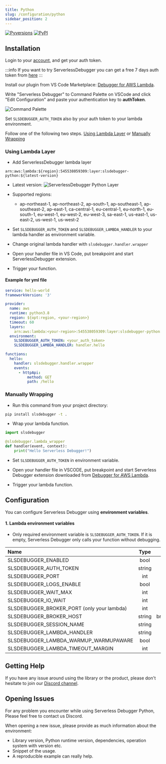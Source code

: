 ```yaml
---
title: Python
slug: /configuration/python
sidebar_position: 2
---
```


[![Pyversions](https://img.shields.io/pypi/pyversions/slsdebugger.svg?style=flat)](https://pypi.org/project/slsdebugger/)
[![PyPI](https://img.shields.io/pypi/v/slsdebugger.svg)](https://pypi.org/project/slsdebugger/)
  
## Installation


<Container>
  <Step step="1" stepHeader="Get auth token">

Login to your [account](https://app.serverlessdebugger.com/landing), and get your auth token.
<br/>

:::info
If you want to try ServerlessDebugger you can get a free 7 days auth token from [here](https://app.serverlessdebugger.com/request-token)
:::

  </Step>
  <Step step="2" stepHeader="Install VS Code plugin">

Install our plugin from VS Code Marketplace: [Debugger for AWS Lambda](https://marketplace.visualstudio.com/items?itemName=thundra.thundra-debugger).

  </Step>
  <Step step="3" stepHeader="Edit Configuration">

Write "Serverless Debugger" to Command Palette on VSCode and click "Edit Configuration" and paste your authentication key to **authToken**. 
<br/>

![Command Palette](/img/serverless-debugger-palette.png)


  </Step>
  <Step step="4" stepHeader="Install VS Code plugin">

Set `SLSDEBUGGER_AUTH_TOKEN` also by your auth token to your lambda environment.

  </Step>
  <Step step="5" stepHeader="Edit your AWS Lambda">

Follow one of the following two steps. 
[Using Lambda Layer](#using-lambda-layer) or 
[Manually Wrapping](#manually-wrapping) 


  </Step>
</Container>


### Using Lambda Layer

- Add ServerlessDebugger lambda layer
```
arn:aws:lambda:${region}:545538059309:layer:slsdebugger-python:${latest-version} 
```
- Latest version: ![ServerlessDebugger Python Layer](https://api.globadge.com/v1/badgen/aws/lambda/layer/latest-version/us-west-2/545538059309/slsdebugger-python)

- Supported regions: 
    - ap-northeast-1, ap-northeast-2, ap-south-1, ap-southeast-1, ap-southeast-2, ap-east-1, ca-central-1, eu-central-1, eu-north-1, eu-south-1, eu-west-1, eu-west-2, eu-west-3, sa-east-1, us-east-1, us-east-2, us-west-1, us-west-2

- Set `SLSDEBUGGER_AUTH_TOKEN` and `SLSDEBUGGER_LAMBDA_HANDLER` to your lambda handler as environment variable.

- Change original lambda handler with `slsdebugger.handler.wrapper`

- Open your handler file in VS Code, put breakpoint and start ServerlessDebugger extension.

- Trigger your function.

#### Example for yml file

```yaml
service: hello-world
frameworkVersion: '3'

provider:
  name: aws
  runtime: python3.8
  region: ${opt:region, <your-region>}
  timeout: 60
  layers:
    arn:aws:lambda:<your-region>:545538059309:layer:slsdebugger-python:<latest-version>
  environment:
    SLSDEBUGGER_AUTH_TOKEN: <your_auth_token>
    SLSDEBUGGER_LAMBDA_HANDLER: handler.hello

functions:
  hello:
    handler: slsdebugger.handler.wrapper
    events:
      - httpApi:
          method: GET
          path: /hello
```


### Manually Wrapping

- Run this command from your project directory:
```bash
pip install slsdebugger -t .
```

- Wrap your lambda function.
```python
import slsdebugger

@slsdebugger.lambda_wrapper
def handler(event, context):
    print("Hello Serverless Debugger!")
```

- Set `SLSDEBUGGER_AUTH_TOKEN` in environment variable.

- Open your handler file in VSCODE, put breakpoint and start Serverless Debugger extension downloaded from [Debugger for AWS Lambda](https://marketplace.visualstudio.com/items?itemName=thundra.thundra-debugger).

- Trigger your lambda function.

## Configuration
You can configure Serverless Debugger using **environment variables**.

#### 1. Lambda environment variables

- Only required environment variable is `SLSDEBUGGER_AUTH_TOKEN`. If it is empty, Serverless Debugger only calls your function without debugging.

| Name                                                | Type   |          Default Value                |
|:----------------------------------------------------|:------:|:-------------------------------------:|
| SLSDEBUGGER_ENABLED                                 | bool   |              true                     |
| SLSDEBUGGER_AUTH_TOKEN                              | string |                -                      |
| SLSDEBUGGER_PORT                                    |  int   |              1111                     |
| SLSDEBUGGER_LOGS_ENABLE                             |  bool  |              false                    |
| SLSDEBUGGER_WAIT_MAX                                |  int   |              60000(ms)                |
| SLSDEBUGGER_IO_WAIT                                 |  int   |              2000(ms)                 |
| SLSDEBUGGER_BROKER_PORT (only your lambda)    |  int  |              444                      |
| SLSDEBUGGER_BROKER_HOST                             |  string  | broker.service.serverlessdebugger.com |
| SLSDEBUGGER_SESSION_NAME                            | string |              default                  |
| SLSDEBUGGER_LAMBDA_HANDLER                          | string |  `your-original-lambda-handler`  |
| SLSDEBUGGER_LAMBDA_WARMUP_WARMUPAWARE               |  bool  |              false                    |
| SLSDEBUGGER_LAMBDA_TIMEOUT_MARGIN                   |  int   |                -                      |

## Getting Help

If you have any issue around using the library or the product, please don't hesitate to join our [Discord channel](https://www.serverlessdebugger.com/discord-invitation).


## Opening Issues

For any problem you encounter while using Serverless Debugger Python, Please feel free to contact us Discord. 

When opening a new issue, please provide as much information about the environment:
* Library version, Python runtime version, dependencies, operation system with version etc.
* Snippet of the usage.
* A reproducible example can really help.